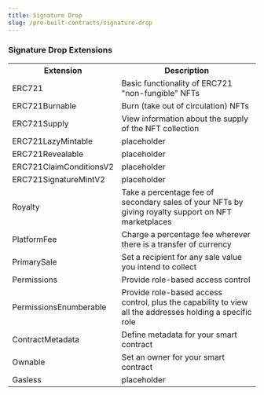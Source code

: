```yaml
---
title: Signature Drop
slug: /pre-built-contracts/signature-drop
---
```



### Signature Drop Extensions

<table>
  <tr>
    <th>Extension</th>
    <th>Description</th>
  </tr>
  <tr>
    <td>ERC721</td>
    <td> Basic functionality of ERC721 "non-fungible" NFTs</td>
  </tr>
  <tr>
    <td>ERC721Burnable</td>
    <td>Burn (take out of circulation) NFTs</td>
  </tr>
  <tr>
    <td>ERC721Supply</td>
    <td>View information about the supply of the NFT collection</td>
  </tr>
  <tr>
    <td>ERC721LazyMintable</td>
    <td>placeholder</td>
  </tr>
  <tr>
    <td>ERC721Revealable</td>
    <td>placeholder</td>
  </tr>
  <tr>
    <td>ERC721ClaimConditionsV2</td>
    <td>placeholder</td>
  </tr>
  <tr>
    <td>ERC721SignatureMintV2</td>
    <td>placeholder</td>
  </tr>
  <tr>
    <td>Royalty</td>
    <td>
      Take a percentage fee of secondary sales of your NFTs by giving royalty
      support on NFT marketplaces
    </td>
  </tr>
  <tr>
    <td>PlatformFee</td>
    <td>Charge a percentage fee wherever there is a transfer of currency</td>
  </tr>
  <tr>
    <td>PrimarySale</td>
    <td>Set a recipient for any sale value you intend to collect</td>
  </tr>
  <tr>
    <td>Permissions</td>
    <td>Provide role-based access control</td>
  </tr>
  <tr>
    <td>PermissionsEnumberable</td>
    <td>
      Provide role-based access control, plus the capability to view all the
      addresses holding a specific role
    </td>
  </tr>
  <tr>
    <td>ContractMetadata</td>
    <td>Define metadata for your smart contract</td>
  </tr>
  <tr>
    <td>Ownable</td>
    <td>Set an owner for your smart contract</td>
  </tr>
  <tr>
    <td>Gasless</td>
    <td>placeholder</td>
  </tr>
</table>
